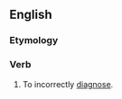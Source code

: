 ==English==

===Etymology===
{{prefix|en|mis|diagnose}}

===Verb===
{{en-verb}}

# To incorrectly [[diagnose]].